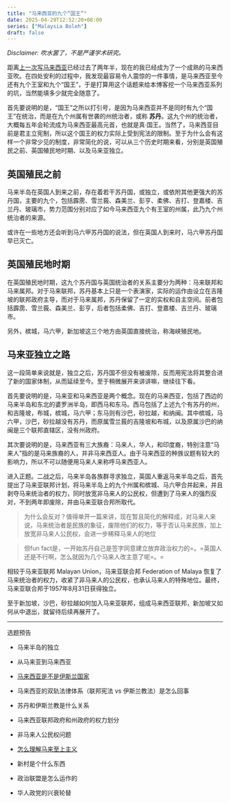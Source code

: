 ```yaml
---
title: "马来西亚的九个“国王”"
date: 2025-04-29T12:52:20+08:00
series: ["Malaysia Boleh"]
draft: false
---
```


*Disclaimer: 吹水罢了，不是严谨学术研究。* 

距离[上一次写马来西亚](../mereka-boleh)已经过去了两年半，现在的我已经成为了一个成熟的马来西亚吹。在四处安利的过程中，我发现最容易令人震惊的一件事情，是马来西亚至今还有九个王室和九个“国王”，于是打算用这个话题来给本博客挖一个马来西亚系列的坑，当然能填多少就完全随意了。

首先要说明的是，“国王”之所以打引号，是因为马来西亚并不是同时有九个“国王”在统治，而是在九个州属有世袭的州统治者，或称 __苏丹__。这九个州的统治者，大概每五年会轮流成为马来西亚最高元首，也就是真·国王。当然了，马来西亚目前是君主立宪制，所以这个国王的权力实际上受到宪法的限制。至于为什么会有这样一个非常少见的制度，非常简化的说，可以从三个历史时期来看，分别是英国殖民之前、英国殖民地时期、以及马来亚独立。

## 英国殖民之前

马来半岛在英国人到来之前，存在着若干苏丹国，或独立，或依附其他更强大的苏丹国，主要的九个，包括霹雳、雪兰莪、森美兰、彭亨、柔佛、吉打、登嘉楼、吉兰丹、玻璃市，势力范围分别对应了如今马来西亚九个有王室的州属，此乃九个州统治者的来源。

或许在一些地方还会听到马六甲苏丹国的说法，但在英国人到来时，马六甲苏丹国早已灭亡。

## 英国殖民地时期

在英国殖民地时期，这九个苏丹国与英国统治者的关系主要分为两种：马来联邦和马来属邦。对于马来联邦，苏丹基本上只是一个表演家，实际的运作由设立在吉隆坡的联邦政府主导，而对于马来属邦，苏丹保留了一定的实权和自主空间。前者包括霹雳、雪兰莪、森美兰、彭亨，后者包括柔佛、吉打、登嘉楼、吉兰丹、玻璃市。

另外，槟城，马六甲，新加坡这三个地方由英国直接统治，称海峡殖民地。

## 马来亚独立之路

这一段简单来说就是，独立之后，苏丹国不但没有被废除，反而用宪法将其整合进了新的国家体制，从而延续至今。至于稍微展开来讲讲嘛，继续往下看。

首先要说明的是，马来亚和马来西亚是两个概念。现在的马来西亚，包括了西边的马来半岛和东北的婆罗洲半岛，即西马和东马。西马包括了上述九个有苏丹的州，和吉隆坡，布城，槟城，马六甲；东马则有沙巴，砂拉越，和纳闽。其中槟城，马六甲，沙巴，砂拉越没有苏丹，而原属雪兰莪的吉隆坡和布城，以及原属沙巴的纳闽是三个联邦直辖区，没有州政府。

其次要说明的是，马来西亚有三大族裔：马来人，华人，和印度裔，特别注意“马来人”指的是马来族裔的人，并非马来西亚人。由于马来西亚的种族议题有较大的影响力，所以不可以随便用马来人来称呼马来西亚人。

进入正题。二战之后，马来半岛各族群寻求独立，英国人重返马来半岛之后，首先提出了马来亚联邦计划，将马来半岛上的九个州属和槟城、马六甲合并起来，并且剥夺马来统治者的权力，同时放宽非马来人的公民权，但遭到了马来人的强烈反对，不到两年即废除，并由马来亚联合邦所取代。

> 为什么会反对？值得单开一篇来讲，现在暂且简化的解释成，对马来人来说，马来统治者是民族的象征，废除他们的权力，等于否认马来民族，加上放宽非马来人公民权，会进一步稀释马来人的地位

> 但fun fact是，一开始苏丹自己是签字同意建立放弃政治权力的=。=英国人还是不行啊，怎么就因为几个马来人改主意了呢=。=

相较于马来亚联邦 Malayan Union，马来亚联合邦 Federation of Malaya 恢复了马来统治者的权力，收紧了非马来人的公民权，也承认马来人的特殊地位。最终，马来亚联合邦于1957年8月31日获得独立。

至于新加坡，沙巴，砂拉越如何加入马来亚联邦，组成马来西亚联邦，新加坡又如何从中退出，就留待后续再展开了。

---

选题预告

- 马来半岛的独立

- 从马来亚到马来西亚

- [马来西亚是不是伊斯兰国家](../malaysia-boleh-002)

- 马来西亚的双轨法律体系（联邦宪法 vs 伊斯兰教法）是怎么回事

- 苏丹和伊斯兰教是什么关系

- 马来西亚联邦政府和州政府的权力划分

- 非马来人公民权问题

- [怎么理解马来至上主义](../malaysia-boleh-003)

- 新村是个什么东西

- 政治联盟是怎么运作的

- 华人政党的兴衰轮替